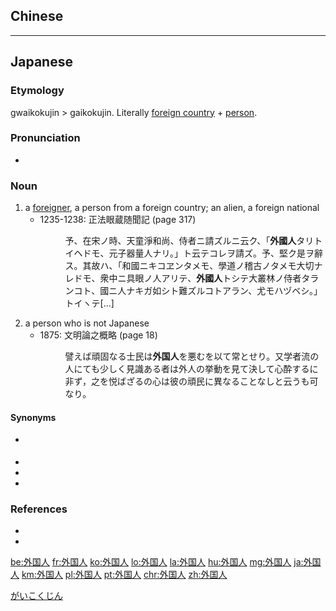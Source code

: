 ==Chinese==
{{zh-see|外國人}}

----

==Japanese==
{{ja-kanjitab|がい|こく|じん|yomi=on}}
{{wikipedia|gaikokujin}}

===Etymology===
gwaikokujin > gaikokujin. Literally [[外国|foreign country]] + [[人|person]].

===Pronunciation===
* {{ja-pron|がいこくじん|y=o|acc=4|acc_ref=NHK}}

===Noun===
{{ja-noun|がいこくじん|kyu=外國人}}

# a [[foreigner]], a person from a foreign country; an alien, a foreign national
#* 1235-1238: 正法眼蔵随聞記 (page 317)
#*: 予、在宋ノ時、天童淨和尚、侍者ニ請ズルニ云ク、「'''外國人'''タリトイヘドモ、元子器量人ナリ。」ト云テコレヲ請ズ。予、堅ク是ヲ辭ス。其故ハ、「和國ニキコヱンタメモ、學道ノ稽古ノタメモ大切ナレドモ、衆中ニ具眼ノ人アリテ、'''外國人'''トシテ大叢林ノ侍者タランコト、國ニ人ナキガ如シト難ズルコトアラン、尤モハヅベシ。」トイヽテ[...]
# a person who is not Japanese
#* 1875: 文明論之概略 (page 18)
#*: 譬えば頑固なる士民は'''外国人'''を悪むを以て常とせり。又学者流の人にても少しく見識ある者は外人の挙動を見て決して心酔するに非ず，之を悦ばざるの心は彼の頑民に異なることなしと云うも可なり。

====Synonyms====
* {{sense|a foreigner}} {{qualifier|informal}} {{ja-r|外人|がいじん}}
* {{ja-r|異人|いじん}}
* {{ja-r|異邦人|いほうじん}}
* {{ja-r|異国人|いこくじん}}

===References===
<references/>
* {{cite-book
|last=Fukuzawa
|first=Yukichi
|authorlink=w:Fukuzawa Yukichi
|title=Bunmeiron no Gairyaku
|publisher=[[w:Iwanami Shoten Publishing|Iwanami Shoten]]
|date=1995
|origyear=1875
|location=Tōkyō
|isbn=4-00-331021-7
}}
* {{cite-book
|last=Nishio
|first=Minoru
|coauthors=Kagamishima Genryū, Sakai Tokugen, Mizuno Yaoko
|title=Shōbō Genzō, Shōbō Genzō Zuimonki
|publisher=[[w:Iwanami Shoten Publishing|Iwanami Shoten]]
|date=1965
|location=Tōkyō
|isbn=4-00-331021-7
}}
[[Category:Japanese basic words|がいこくじん]]

[[be:外国人]]
[[fr:外国人]]
[[ko:外国人]]
[[lo:外国人]]
[[la:外国人]]
[[hu:外国人]]
[[mg:外国人]]
[[ja:外国人]]
[[km:外国人]]
[[pl:外国人]]
[[pt:外国人]]
[[chr:外国人]]
[[zh:外国人]]